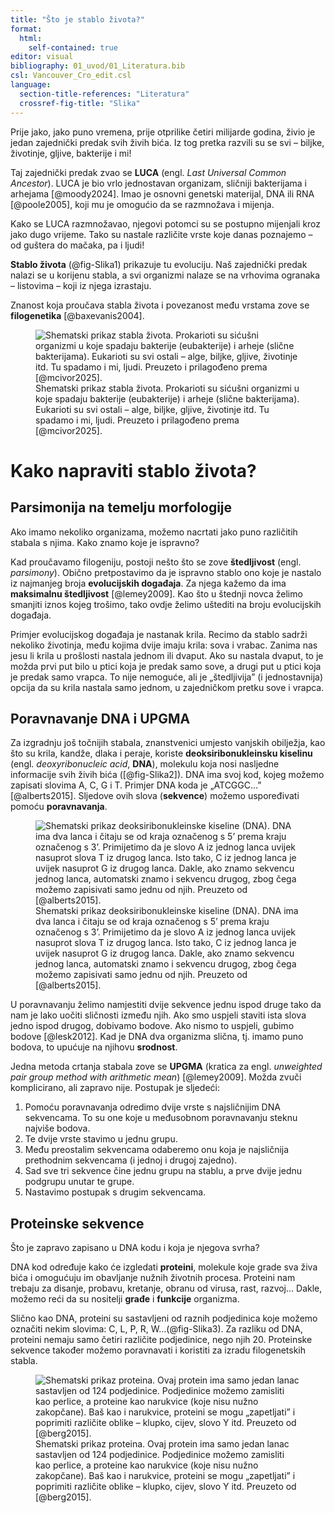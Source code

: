 ---
title: "Što je stablo života?"
format: 
  html:
    self-contained: true
editor: visual
bibliography: 01_uvod/01_Literatura.bib
csl: Vancouver_Cro_edit.csl
language:
  section-title-references: "Literatura"
  crossref-fig-title: "Slika"
---

Prije jako, jako puno vremena, prije otprilike četiri milijarde godina, živio je jedan zajednički predak svih živih bića. Iz tog pretka razvili su se svi -- biljke, životinje, gljive, bakterije i mi!

Taj zajednički predak zvao se **LUCA** (engl. *Last Universal Common Ancestor*). LUCA je bio vrlo jednostavan organizam, sličniji bakterijama i arhejama [@moody2024]. Imao je osnovni genetski materijal, DNA ili RNA [@poole2005], koji mu je omogućio da se razmnožava i mijenja.

Kako se LUCA razmnožavao, njegovi potomci su se postupno mijenjali kroz jako dugo vrijeme. Tako su nastale različite vrste koje danas poznajemo -- od guštera do mačaka, pa i ljudi!

**Stablo života** (@fig-Slika1) prikazuje tu evoluciju. Naš zajednički predak nalazi se u korijenu stabla, a svi organizmi nalaze se na vrhovima ogranaka -- listovima -- koji iz njega izrastaju.

Znanost koja proučava stabla života i povezanost među vrstama zove se **filogenetika** [@baxevanis2004].

![Shematski prikaz stabla života. Prokarioti su sićušni organizmi u koje spadaju bakterije (eubakterije) i arheje (slične bakterijama). Eukarioti su svi ostali -- alge, biljke, gljive, životinje itd. Tu spadamo i mi, ljudi. Preuzeto i prilagođeno prema [@mcivor2025].](01_uvod/DiN_stablo.png){#fig-Slika1}

# Kako napraviti stablo života?

## Parsimonija na temelju morfologije

Ako imamo nekoliko organizama, možemo nacrtati jako puno različitih stabala s njima. Kako znamo koje je ispravno?

Kad proučavamo filogeniju, postoji nešto što se zove **štedljivost** (engl. *parsimony*). Obično pretpostavimo da je ispravno stablo ono koje je nastalo iz najmanjeg broja **evolucijskih događaja**. Za njega kažemo da ima **maksimalnu štedljivost** [@lemey2009]. Kao što u štednji novca želimo smanjiti iznos kojeg trošimo, tako ovdje želimo uštediti na broju evolucijskih događaja.

Primjer evolucijskog događaja je nastanak krila. Recimo da stablo sadrži nekoliko životinja, među kojima dvije imaju krila: sova i vrabac. Zanima nas jesu li krila u prošlosti nastala jednom ili dvaput. Ako su nastala dvaput, to je možda prvi put bilo u ptici koja je predak samo sove, a drugi put u ptici koja je predak samo vrapca. To nije nemoguće, ali je „štedljivija" (i jednostavnija) opcija da su krila nastala samo jednom, u zajedničkom pretku sove i vrapca.

## Poravnavanje DNA i UPGMA

Za izgradnju još točnijih stabala, znanstvenici umjesto vanjskih obilježja, kao što su krila, kandže, dlaka i peraje, koriste **deoksiribonukleinsku kiselinu** (engl. *deoxyribonucleic acid*, **DNA**), molekulu koja nosi nasljedne informacije svih živih bića ([@fig-Slika2]). DNA ima svoj kod, kojeg možemo zapisati slovima A, C, G i T. Primjer DNA koda je „ATCGGC..." [@alberts2015]. Sljedove ovih slova (**sekvence**) možemo uspoređivati pomoću **poravnavanja**.

![Shematski prikaz deoksiribonukleinske kiseline (DNA). DNA ima dva lanca i čitaju se od kraja označenog s 5' prema kraju označenog s 3'. Primijetimo da je slovo A iz jednog lanca uvijek nasuprot slova T iz drugog lanca. Isto tako, C iz jednog lanca je uvijek nasuprot G iz drugog lanca. Dakle, ako znamo sekvencu jednog lanca, automatski znamo i sekvencu drugog, zbog čega možemo zapisivati samo jednu od njih. Preuzeto od [@alberts2015].](01_uvod/DiN_DNA.png){#fig-Slika2}

U poravnavanju želimo namjestiti dvije sekvence jednu ispod druge tako da nam je lako uočiti sličnosti između njih. Ako smo uspjeli staviti ista slova jedno ispod drugog, dobivamo bodove. Ako nismo to uspjeli, gubimo bodove [@lesk2012]. Kad je DNA dva organizma slična, tj. imamo puno bodova, to upućuje na njihovu **srodnost**.

Jedna metoda crtanja stabala zove se **UPGMA** (kratica za engl. *unweighted pair group method with arithmetic mean*) [@lemey2009]. Možda zvuči komplicirano, ali zapravo nije. Postupak je sljedeći:

1.  Pomoću poravnavanja odredimo dvije vrste s najsličnijim DNA sekvencama. To su one koje u međusobnom poravnavanju steknu najviše bodova.
2.  Te dvije vrste stavimo u jednu grupu.
3.  Među preostalim sekvencama odaberemo onu koja je najsličnija prethodnim sekvencama (i jednoj i drugoj zajedno).
4.  Sad sve tri sekvence čine jednu grupu na stablu, a prve dvije jednu podgrupu unutar te grupe.
5.  Nastavimo postupak s drugim sekvencama.

## Proteinske sekvence

Što je zapravo zapisano u DNA kodu i koja je njegova svrha?

DNA kod određuje kako će izgledati **proteini**, molekule koje grade sva živa bića i omogućuju im obavljanje nužnih životnih procesa. Proteini nam trebaju za disanje, probavu, kretanje, obranu od virusa, rast, razvoj... Dakle, možemo reći da su nositelji **građe** i **funkcije** organizma.

Slično kao DNA, proteini su sastavljeni od raznih podjedinica koje možemo označiti nekim slovima: C, L, P, R, W...(@fig-Slika3). Za razliku od DNA, proteini nemaju samo četiri različite podjedinice, nego njih 20. Proteinske sekvence također možemo poravnavati i koristiti za izradu filogenetskih stabla.

![Shematski prikaz proteina. Ovaj protein ima samo jedan lanac sastavljen od 124 podjedinice. Podjedinice možemo zamisliti kao perlice, a proteine kao narukvice (koje nisu nužno zakopčane). Baš kao i narukvice, proteini se mogu „zapetljati" i poprimiti različite oblike -- klupko, cijev, slovo Y itd. Preuzeto od [@berg2015].](01_uvod/DiN_protein.jpg){#fig-Slika3}
